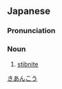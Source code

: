 ==Japanese==
{{ja-kanjitab|き|あん|こう|yomi=on}}

===Pronunciation===
{{ja-pron|きあんこう|y=o}}

===Noun===
{{ja-noun|きあんこう}}

# [[stibnite]]

[[Category:ja:Mineralogy|きあんこう]]